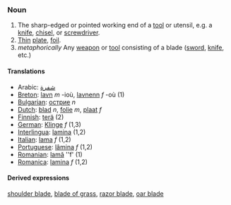 ===Noun===
#The sharp-edged or pointed working end of a [[tool]] or utensil, e.g. a [[knife]], [[chisel]], or [[screwdriver]].
#[[thin|Thin]] [[plate]], [[foil]].
#''metaphorically'' Any [[weapon]] or [[tool]] consisting of a blade ([[sword]], [[knife]], etc.)

====Translations====
*Arabic: [[شفرة]]
*[[Breton]]: [[lavn]] ''m'' -ioù, [[lavnenn]] ''f'' -où (1)
*[[Bulgarian]]: [[острие]] ''n''
*[[Dutch]]: [[blad]] ''n'', [[folie]] ''m'', [[plaat]] ''f''
*[[Finnish]]: [[terä]] (2)
*[[German]]: [[Klinge]] ''f'' (1,3)
*[[Interlingua]]: [[lamina]] (1,2)
*[[Italian]]: [[lama]] ''f'' (1,2)
*[[Portuguese]]: [[lâmina]] ''f'' (1,2)
*[[Romanian]]: [[lamă]] ''f' (1)
*[[Romanica]]: [[lamina]] ''f'' (1,2)

====Derived expressions====
[[shoulder blade]], [[blade of grass]], [[razor blade]], [[oar blade]]